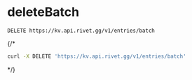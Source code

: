 # deleteBatch
```
DELETE https://kv.api.rivet.gg/v1/entries/batch
```


{/*<RequestExample>
```bash curl
curl -X DELETE 'https://kv.api.rivet.gg/v1/entries/batch'
```
</RequestExample>*/}
